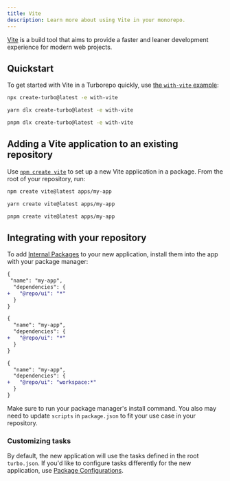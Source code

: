 ```yaml
---
title: Vite
description: Learn more about using Vite in your monorepo.
---
```



[Vite](https://vitejs.dev/) is a build tool that aims to provide a faster and leaner development experience for modern web projects.

## Quickstart

To get started with Vite in a Turborepo quickly, use [the `with-vite` example](https://github.com/vercel/turbo/tree/main/examples/with-vite):

<PackageManagerTabs>
<Tab>

```bash title="Terminal"
npx create-turbo@latest -e with-vite
```

</Tab>

<Tab>

```bash title="Terminal"
yarn dlx create-turbo@latest -e with-vite
```

</Tab>

<Tab>

```bash title="Terminal"
pnpm dlx create-turbo@latest -e with-vite
```

</Tab>
</PackageManagerTabs>

## Adding a Vite application to an existing repository

Use [`npm create vite`](https://vitejs.dev/guide/#scaffolding-your-first-vite-project) to set up a new Vite application in a package. From the root of your repository, run:

<PackageManagerTabs>
<Tab>

```bash title="Terminal"
npm create vite@latest apps/my-app
```

</Tab>

<Tab>

```bash title="Terminal"
yarn create vite@latest apps/my-app
```

</Tab>

<Tab>

```bash title="Terminal"
pnpm create vite@latest apps/my-app
```

</Tab>
</PackageManagerTabs>

## Integrating with your repository

To add [Internal Packages](/repo/docs/core-concepts/internal-packages) to your new application, install them into the app with your package manager:

<PackageManagerTabs>
<Tab>

```diff title="./apps/my-app/package.json"
{
 "name": "my-app",
  "dependencies": {
+   "@repo/ui": "*"
  }
}
```

</Tab>

<Tab>

```diff title="./apps/my-app/package.json"
{
  "name": "my-app",
  "dependencies": {
+   "@repo/ui": "*"
  }
}
```

</Tab>

<Tab>

```diff title="./apps/my-app/package.json"
{
  "name": "my-app",
  "dependencies": {
+   "@repo/ui": "workspace:*"
  }
}
```

</Tab>
</PackageManagerTabs>

Make sure to run your package manager's install command. You also may need to update `scripts` in `package.json` to fit your use case in your repository.

### Customizing tasks

By default, the new application will use the tasks defined in the root `turbo.json`. If you'd like to configure tasks differently for the new application, use [Package Configurations](/repo/docs/reference/package-configurations).
